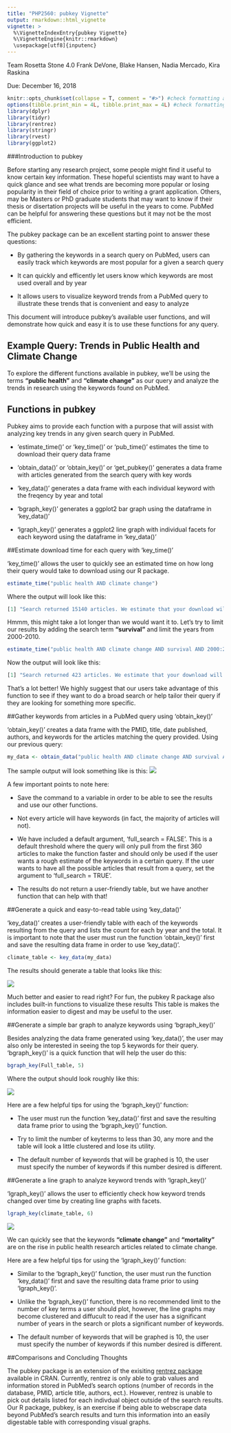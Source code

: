 ```yaml
---
title: "PHP2560: pubkey Vignette"
output: rmarkdown::html_vignette
vignette: >
  %\VignetteIndexEntry{pubkey Vignette}
  %\VignetteEngine{knitr::rmarkdown}
  \usepackage[utf8]{inputenc}
---
```

Team Rosetta Stone 4.0 
Frank DeVone, Blake Hansen, Nadia Mercado, Kira Raskina 

Due: December 16, 2018 

```r
knitr::opts_chunk$set(collapse = T, comment = "#>") #check formatting and delete if needed
options(tibble.print_min = 4L, tibble.print_max = 4L) #check formatting and delete if needed
library(dplyr)
library(tidyr)
library(rentrez)
library(stringr) 
library(rvest)
library(ggplot2)
```

###Introduction to pubkey 

Before starting any research project, some people might find it useful to know certain key information. These hopeful scientists may want to have a quick glance and see what trends are becoming more popular or losing popularity in their field of choice prior to writing a grant application. Others, may be Masters or PhD graduate students that may want to know if their thesis or disertation projects will be useful in the years to come. PubMed can be helpful for answering these questions but it may not be the most efficient. 

The pubkey package can be an excellent starting point to answer these questions: 

* By gathering the keywords in a search query on PubMed, users can easily track which keywords are most popular for a given a search query

* It can quickly and efficently let users know which keywords are most used overall and by year

* It allows users to visualize keyword trends from a PubMed query to illustrate these trends that is convenient and easy to analyze

This document will introduce pubkey's available user functions, and will demonstrate how quick and easy it is to use these functions for any query. 

## Example Query: Trends in Public Health and Climate Change

To explore the different functions available in pubkey, we'll be using the terms **"public health"** and **"climate change"** as our query and analyze the trends in research using the keywords found on PubMed.

## Functions in pubkey

Pubkey aims to provide each function with a purpose that will assist with analyzing key trends in any given search query in PubMed. 

* 'estimate_time()' or 'key_time()' or 'pub_time()' estimates the time to download their query data frame 

* 'obtain_data()' or 'obtain_key()' or 'get_pubkey()' generates a data frame with articles generated from the search query with key words

* 'key_data()' generates a data frame with each individual keyword with the freqency by year and total

* 'bgraph_key()' generates a ggplot2 bar graph using the dataframe in 'key_data()' 

* 'lgraph_key()' generates a ggplot2 line graph with individual facets for each keyword using the dataframe in 'key_data()'  


##Estimate download time for each query with 'key_time()' 

'key_time()' allows the user to quickly see an estimated time on how long their query would take to download using our R package.

```r
estimate_time("public health AND climate change")
```

Where the output will look like this: 
```r
[1] "Search returned 15140 articles. We estimate that your download will take approximatley 188 minutes to complete. Please consider using the advanced search option at https://www.ncbi.nlm.nih.gov/pubmed/advanced to create a more concise search."
```

Hmmm, this might take a lot longer than we would want it to. Let's try to limit our results by adding the search term **"survival"** and limit the years from 2000-2010. 

```r
estimate_time("public health AND climate change AND survival AND 2000:2010[PDAT]")
```

Now the output will look like this: 
```r
[1] "Search returned 423 articles. We estimate that your download will take approximatley 5 minutes to complete."
```

That's a lot better! We highly suggest that our users take advantage of this function to see if they want to do a broad search or help tailor their query if they are looking for something more specific.  

##Gather keywords from articles in a PubMed query using 'obtain_key()'

'obtain_key()' creates a data frame with the PMID, title, date published, authors, and keywords for the articles matching the query provided. Using our previous query: 

```r
my_data <- obtain_data("public health AND climate change AND survival AND 2000:2010[PDAT]", full_search = T)
```

The sample output will look something like is this: 
![](C:/Users/nmerc/Desktop/sample_mydata_r.png)

A few important points to note here: 

* Save the command to a variable in order to be able to see the results and use our other functions.

* Not every article will have keywords (in fact, the majority of articles will not).

* We have included a default argument, 'full_search = FALSE'. This is a default threshold where the query will only pull from the first 360 articles to make the function faster and should only be used if the user wants a rough estimate of the keywords in a certain query. If the user wants to have all the possible articles that result from a query, set the argument to 'full_search = TRUE'. 

* The results do not return a user-friendly table, but we have another function that can help with that!

##Generate a quick and easy-to-read table using 'key_data()'

'key_data()' creates a user-friendly table with each of the keywords resulting from the query and lists the count for each by year and the total. It is important to note that the user must run the function 'obtain_key()' first and save the resulting data frame in order to use 'key_data()'.

```r
climate_table <- key_data(my_data)
```

The results should generate a table that looks like this: 

![](C:/Users/nmerc/Desktop/sample_final table_r.png)

Much better and easier to read right? For fun, the pubkey R package also includes built-in functions to visualize these results This table is makes the information easier to digest and may be useful to the user. 

##Generate a simple bar graph to analyze keywords using 'bgraph_key()'

Besides analyzing the data frame generated using 'key_data()', the user may also only be interested in seeing the top 5 keywords for their query. 'bgraph_key()' is a quick function that will help the user do this: 

```r
bgraph_key(Full_table, 5)
```

Where the output should look roughly like this:

![](C:/Users/nmerc/Desktop/sample_bar graph_r.png)


Here are a few helpful tips for using the 'bgraph_key()' function: 

* The user must run the function 'key_data()' first and save the resulting data frame prior to using the 'bgraph_key()' function.

* Try to limit the number of keyterms to less than 30, any more and the table will look a little clustered and lose its utility.

* The default number of keywords that will be graphed is 10, the user must specify the number of keywords if this number desired is different.

##Generate a line graph to analyze keyword trends with 'lgraph_key()'

'lgraph_key()' allows the user to efficiently check how keyword trends changed over time by creating line graphs with facets.

```r
lgraph_key(climate_table, 6)
```

![](C:/Users/nmerc/Desktop/sample_line graph_r.png)

We can quickly see that the keywords **"climate change"** and **"mortality"** are on the rise in public health research articles related to climate change. 

Here are a few helpful tips for using the 'lgraph_key()' function: 

* Similar to the 'bgraph_key()' function, the user must run the function 'key_data()' first and save the resulting data frame prior to using 'lgraph_key()'. 

* Unlike the 'bgraph_key()' function, there is no recommended limit to the number of key terms a user should plot, however, the line graphs may become clustered and diffucult to read if the user has a significant number of years in the search or plots a significant number of keywords.

* The default number of keywords that will be graphed is 10, the user must specify the number of keywords if this number desired is different.

##Comparisons and Concluding Thoughts

The pubkey package is an extension of the exisiting [rentrez package](https://cran.r-project.org/web/packages/rentrez/index.html) available in CRAN. Currently, rentrez is only able to grab values and information stored in PubMed's search options (number of records in the database, PMID, article title, authors, ect.). However, rentrez is unable to pick out details listed for each indivdual object outside of the search results. Our R package, pubkey, is an exercise if being able to webscrape data beyond PubMed's search results and turn this information into an easily digestable table with corresponding visual graphs.    